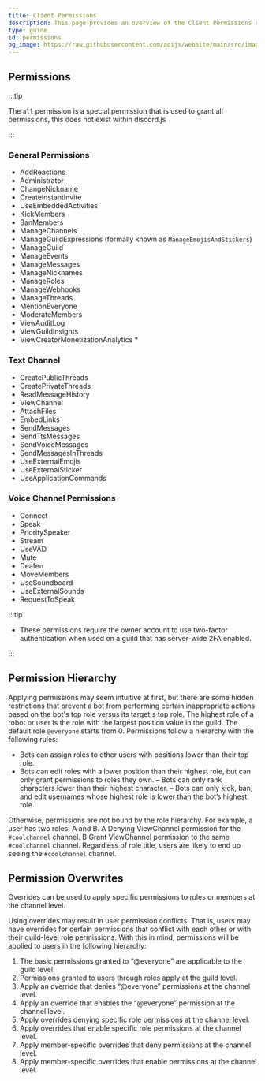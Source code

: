 ```yaml
---
title: Client Permissions
description: This page provides an overview of the Client Permissions required for various functions.
type: guide
id: permissions
og_image: https://raw.githubusercontent.com/aoijs/website/main/src/images/og/8.png
---
```


## Permissions

:::tip

The `all` permission is a special permission that is used to grant all permissions, this does not exist within discord.js

:::

### General Permissions

-   AddReactions
-   Administrator
-   ChangeNickname
-   CreateInstantInvite
-   UseEmbeddedActivities
-   KickMembers
-   BanMembers
-   ManageChannels
-   ManageGuildExpressions (formally known as `ManageEmojisAndStickers`)
-   ManageGuild
-   ManageEvents
-   ManageMessages
-   ManageNicknames
-   ManageRoles
-   ManageWebhooks
-   ManageThreads
-   MentionEveryone
-   ModerateMembers
-   ViewAuditLog
-   ViewGuildInsights
-   ViewCreatorMonetizationAnalytics \*

### Text Channel

-   CreatePublicThreads
-   CreatePrivateThreads
-   ReadMessageHistory
-   ViewChannel
-   AttachFiles
-   EmbedLinks
-   SendMessages
-   SendTtsMessages
-   SendVoiceMessages
-   SendMessagesInThreads
-   UseExternalEmojis
-   UseExternalSticker
-   UseApplicationCommands

### Voice Channel Permissions

-   Connect
-   Speak
-   PrioritySpeaker
-   Stream
-   UseVAD
-   Mute
-   Deafen
-   MoveMembers
-   UseSoundboard
-   UseExternalSounds
-   RequestToSpeak

:::tip

-   These permissions require the owner account to use two-factor authentication when used on a guild that has server-wide 2FA enabled.

:::

## Permission Hierarchy

Applying permissions may seem intuitive at first, but there are some hidden restrictions that prevent a bot from performing certain inappropriate actions based on the bot's top role versus its target's top role. The highest role of a robot or user is the role with the largest position value in the guild. The default role `@everyone` starts from 0. Permissions follow a hierarchy with the following rules:

-   Bots can assign roles to other users with positions lower than their top role.
-   Bots can edit roles with a lower position than their highest role, but can only grant permissions to roles they own.
    – Bots can only rank characters lower than their highest character.
    – Bots can only kick, ban, and edit usernames whose highest role is lower than the bot’s highest role.

Otherwise, permissions are not bound by the role hierarchy. For example, a user has two roles: A and B. A Denying ViewChannel permission for the `#coolchannel` channel. B Grant ViewChannel permission to the same `#coolchannel` channel. Regardless of role title, users are likely to end up seeing the `#coolchannel` channel.

## Permission Overwrites

Overrides can be used to apply specific permissions to roles or members at the channel level.

Using overrides may result in user permission conflicts. That is, users may have overrides for certain permissions that conflict with each other or with their guild-level role permissions. With this in mind, permissions will be applied to users in the following hierarchy:

1. The basic permissions granted to “@everyone” are applicable to the guild level.
2. Permissions granted to users through roles apply at the guild level.
3. Apply an override that denies “@everyone” permissions at the channel level.
4. Apply an override that enables the “@everyone” permission at the channel level.
5. Apply overrides denying specific role permissions at the channel level.
6. Apply overrides that enable specific role permissions at the channel level.
7. Apply member-specific overrides that deny permissions at the channel level.
8. Apply member-specific overrides that enable permissions at the channel level.
